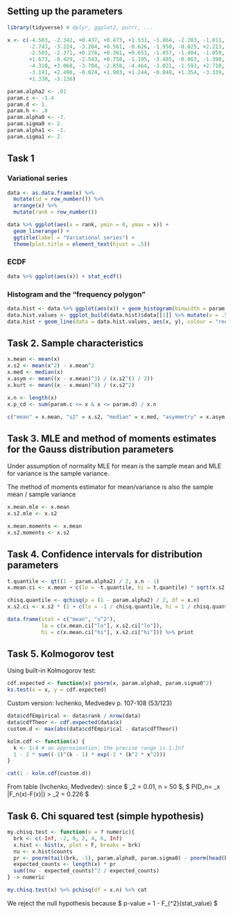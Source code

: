 ## Setting up the parameters

```r
library(tidyverse) # dplyr, ggplot2, purrr, ...

x <- c(-4.503, -2.342, +0.437, +0.473, +1.531, -1.864, -2.283, -1.011,
       -2.743, -3.224, -3.284, +0.561, -0.626, -1.950, -0.825, +2.213,
       -2.503, -2.371, +0.278, +0.361, +0.653, -1.057, -1.404, -1.059,
       +1.673, -0.429, -2.543, +0.758, -1.195, -3.485, -0.863, -1.398,
       -4.310, +3.068, -3.704, -2.858, -4.464, -3.021, -1.593, +2.710,
       -3.191, +2.498, -0.024, +1.903, +1.244, -0.048, +1.354, -3.339,
       +1.330, -3.136)

param.alpha2 <- .01
param.c <- -1.4
param.d <- 1.
param.h <- .8
param.alpha0 <- -7.
param.sigma0 <- 2.
param.alpha1 <- -1.
param.sigma1 <- 2.
```
## Task 1

### Variational series

```r
data <- as.data.frame(x) %>%
  mutate(id = row_number()) %>%
  arrange(x) %>%
  mutate(rank = row_number())

data %>% ggplot(aes(x = rank, ymin = 0, ymax = x)) +
  geom_linerange() +
  ggtitle(label = "Variational series") +
  theme(plot.title = element_text(hjust = .5))

```

### ECDF

```r
data %>% ggplot(aes(x)) + stat_ecdf()
```

### Histogram and the "frequency polygon"

```r
data.hist <- data %>% ggplot(aes(x)) + geom_histogram(binwidth = param.h)
data.hist.values <- ggplot_build(data.hist)$data[[1]] %>% mutate(x = .5 * (xmin + xmax))
data.hist + geom_line(data = data.hist.values, aes(x, y), colour = "red")
```
## Task 2. Sample characteristics
```r
x.mean <- mean(x)
x.s2 <- mean(x^2) - x.mean^2
x.med <- median(x)
x.asym <- mean((x - x.mean)^3) / (x.s2^(3 / 2))
x.kurt <- mean((x - x.mean)^4) / (x.s2^2)

x.n <- length(x)
x.p_cd <- sum(param.c <= x & x <= param.d) / x.n

c("mean" = x.mean, "s2" = x.s2, "median" = x.med, "asymmetry" = x.asym, "kurtosis" = x.kurt, "p(c<=x<=d)" = x.p_cd) %>% print
```
## Task 3. MLE and method of moments estimates for the Gauss distribution parameters
Under assumption of normality MLE for mean is the sample mean and MLE for variance is the sample variance.

The method of moments estimator for mean/variance is also the sample mean / sample variance
```r
x.mean.mle <- x.mean
x.s2.mle <- x.s2

x.mean.moments <- x.mean
x.s2.moments <- x.s2
```

## Task 4. Confidence intervals for distribution parameters

```r
t.quantile <- qt((1 - param.alpha2) / 2, x.n - 1)
x.mean.ci <- x.mean + c(lo = -t.quantile, hi = t.quantile) * sqrt(x.s2 / (x.n - 1))

chisq.quantile <- qchisq(p = (1 - param.alpha2) / 2, df = x.n)
x.s2.ci <- x.s2 * (1 + c(lo = -1 / chisq.quantile, hi = 1 / chisq.quantile)) # Ivchenko, Medvedev p. 85 (42/123)

data.frame(stat = c("mean", "s^2"),
           lo = c(x.mean.ci["lo"], x.s2.ci["lo"]),
           hi = c(x.mean.ci["hi"], x.s2.ci["hi"])) %>% print

```

## Task 5. Kolmogorov test

Using built-in Kolmogorov test:

```r
cdf.expected <- function(x) pnorm(x, param.alpha0, param.sigma0^2)
ks.test(x = x, y = cdf.expected)
```

Custom version: Ivchenko, Medvedev p. 107-108 (53/123)

```r
data$cdfEmpirical <- data$rank / nrow(data)
data$cdfTheor <- cdf.expected(data$x)
custom.d <- max(abs(data$cdfEmpirical - data$cdfTheor))

kolm.cdf <- function(x) {
  k <- 1:4 # an approximation; the precise range is 1:Inf
  1 - 2 * sum((-1)^(k - 1) * exp(-2 * (k^2 * x^2)))
}

cat(1 - kolm.cdf(custom.d))

```

From table (Ivchenko, Medvedev): since $ \alpha_2 = 0.01, n = 50 $, $ P(D_n= \sup_x |F_n(x)-F(x)|) > \alpha_2 = 0.226 $

## Task 6. Chi squared test (simple hypothesis)

```r
my.chisq.test <- function(x = ? numeric){
  brk <- c(-Inf, -2, 0, 2, 4, 6, Inf)
  x.hist <- hist(x, plot = F, breaks = brk)
  nu <- x.hist$counts
  pr <- pnorm(tail(brk, -1), param.alpha0, param.sigma0) - pnorm(head(brk, -1), param.alpha0, param.sigma0)
  expected_counts <- length(x) * pr
  sum((nu - expected_counts)^2 / expected_counts)
} -> numeric

my.chisq.test(x) %>% pchisq(df = x.n) %>% cat

```
We reject the null hypothesis because $ p-value = 1 - F_{\chi^2}(stat\_value) \approx 0 $
